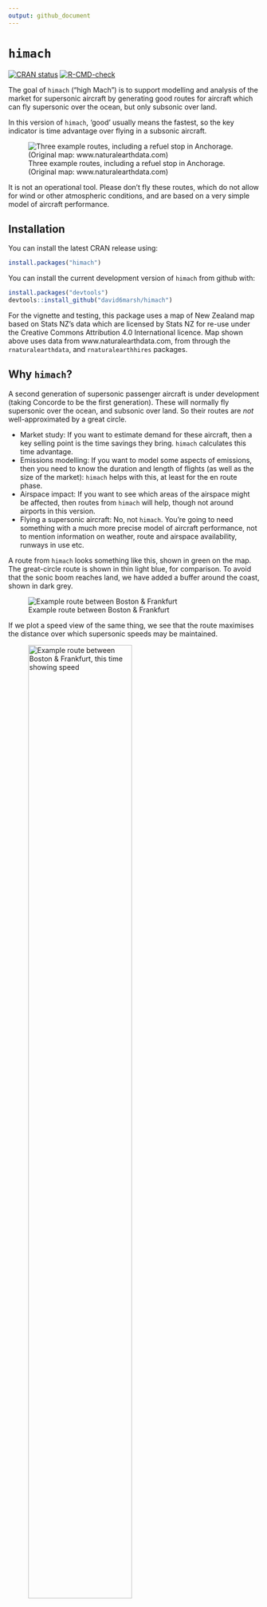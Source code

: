 ```yaml
---
output: github_document
---
```


<!-- README.md is generated from README.Rmd. Please edit that file -->

# `himach`

<!-- badges: start -->
[![CRAN status](https://www.r-pkg.org/badges/version/himach)](https://CRAN.R-project.org/package=himach)
[![R-CMD-check](https://github.com/david6marsh/himach/workflows/R-CMD-check/badge.svg)](https://github.com/david6marsh/himach/actions)
<!-- badges: end -->

The goal of `himach` ("high Mach") is to support modelling and analysis of the market for supersonic aircraft by generating good routes for aircraft which can fly supersonic over the ocean, but only subsonic over land. 

In this version of `himach`, 'good' usually means the fastest, so the key indicator is time advantage over flying in a subsonic aircraft. 

![Three example routes, including a refuel stop in Anchorage. (Original map: www.naturalearthdata.com)](man/figures/three_routes.png)

It is not an operational tool. Please don't fly these routes, which do not allow for wind or other atmospheric conditions, and are based on a very simple model of aircraft performance.

## Installation

You can install the latest CRAN release using:

```r
install.packages("himach")
```

You can install the current development version of `himach` from github with:

``` r
install.packages("devtools")
devtools::install_github("david6marsh/himach")
```

For the vignette and testing, this package uses a map of New Zealand map based on Stats NZ's data which are licensed by Stats NZ for re-use under the Creative Commons Attribution 4.0 International licence. Map shown above uses data from www.naturalearthdata.com, from through the `rnaturalearthdata`, and `rnaturalearthhires` packages. 

## Why `himach`?

A second generation of supersonic passenger aircraft is under development (taking Concorde to be the first generation). These will normally fly supersonic over the ocean, and subsonic over land. So their routes are _not_ well-approximated by a great circle.

* Market study: If you want to estimate demand for these aircraft, then a key selling point is the time savings they bring. `himach` calculates this time advantage.
* Emissions modelling: If you want to model some aspects of emissions, then you need to know the duration and length of flights (as well as the size of the market): `himach` helps with this, at least for the en route phase.
* Airspace impact: If you want to see which areas of the airspace might be affected, then routes from `himach` will help, though not around airports in this version.
* Flying a supersonic aircraft: No, not `himach`. You're going to need something with a much more precise model of aircraft performance, not to mention information on weather, route and airspace availability, runways in use etc.

A route from `himach` looks something like this, shown in green on the map. The great-circle route is shown in thin light blue, for comparison. To avoid that the sonic boom reaches land, we have added a buffer around the coast, shown in dark grey.

![Example route between Boston & Frankfurt](man/figures/EDDF_KBOS_time.png)

If we plot a speed view of the same thing, we see that the route maximises the distance over which supersonic speeds may be maintained. 

![Example route between Boston & Frankfurt, this time showing speed](man/figures/EDDF_KBOS_speed.png){width=70%}

Compared to some of the larger subsonic passenger jets, the second generation supersonics are expected to have relatively short range. So finding efficient re-fuelling points is an essential part of the modelling process. This map shows some examples (the results depend on which airports you make available as possible re-fuelling points).

![Example routes, with refuelling points](man/figures/refuel_examples_pacific.png){width=80%}

Other useful features of `himach` include:

* one-stop calculation of hundreds of routes, with functions then to plot and summarise;
* summary indicators such as average speed and circuity, to help filter out routes where the aircraft is not likely to have an advantage;
* time advantage is calculated by default against a Mach0.84 subsonic aircraft, but subsonic aircraft can be routed to provide alternative comparisons;
* option to close off airspace where overflights are not allowed or not advised;
* map plotting using four quick-view coordinate reference systems (Atlantic, Pacific and 2 polar views), and ability to use other 'CRS' if required;
* plotting of route-range envelopes, to help understand routing options (why didn't it stay over the ocean here? why didn't it refuel there?);
* looking at density of flights, when you factor in a forecast where the frequency of flights varies by route and by year (see the advanced vignette).

![Example polar view](man/figures/polar_examples.png)

## Getting Started

The routes shown here are specific to the input data: it used a test aircraft and open source geographic data. See the vignettes for a worked example of how to get your own data into `himach`.

You need maps and airport data, both available from other R packages, as the vignette shows. This package provides a short list of aircraft for illustration purposes only, the aircraft data were taken from Wikipedia and most-likely out of date. Add your own aircraft performance data: the vignette shows how.

